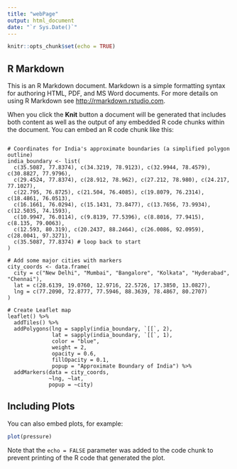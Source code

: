 ```yaml
---
title: "webPage"
output: html_document
date: "`r Sys.Date()`"
---
```


```r
knitr::opts_chunk$set(echo = TRUE)
```

## R Markdown

This is an R Markdown document. Markdown is a simple formatting syntax for authoring HTML, PDF, and MS Word documents. For more details on using R Markdown see <http://rmarkdown.rstudio.com>.

When you click the **Knit** button a document will be generated that includes both content as well as the output of any embedded R code chunks within the document. You can embed an R code chunk like this:

```library(leaflet)

# Coordinates for India's approximate boundaries (a simplified polygon outline)
india_boundary <- list(
  c(35.5087, 77.8374), c(34.3219, 78.9123), c(32.9944, 78.4579), c(30.8827, 77.9796), 
  c(29.4524, 77.8374), c(28.912, 78.962), c(27.212, 78.980), c(24.217, 77.1027), 
  c(22.795, 76.8725), c(21.504, 76.4085), c(19.8079, 76.2314), c(18.4861, 76.0513), 
  c(16.1661, 76.0294), c(15.1431, 73.8477), c(13.7656, 73.9934), c(12.5035, 74.1593),
  c(10.9947, 76.0114), c(9.8139, 77.5396), c(8.8016, 77.9415), c(8.135, 79.0063),
  c(12.593, 80.319), c(20.2437, 88.2464), c(26.0086, 92.0959), c(28.0041, 97.3271), 
  c(35.5087, 77.8374) # loop back to start
)

# Add some major cities with markers
city_coords <- data.frame(
  city = c("New Delhi", "Mumbai", "Bangalore", "Kolkata", "Hyderabad", "Chennai"),
  lat = c(28.6139, 19.0760, 12.9716, 22.5726, 17.3850, 13.0827),
  lng = c(77.2090, 72.8777, 77.5946, 88.3639, 78.4867, 80.2707)
)

# Create Leaflet map
leaflet() %>%
  addTiles() %>%
  addPolygons(lng = sapply(india_boundary, `[[`, 2), 
              lat = sapply(india_boundary, `[[`, 1), 
              color = "blue", 
              weight = 2, 
              opacity = 0.6,
              fillOpacity = 0.1,
              popup = "Approximate Boundary of India") %>%
  addMarkers(data = city_coords, 
             ~lng, ~lat, 
             popup = ~city)

```

## Including Plots

You can also embed plots, for example:

```r
plot(pressure)
```

Note that the `echo = FALSE` parameter was added to the code chunk to prevent printing of the R code that generated the plot.
